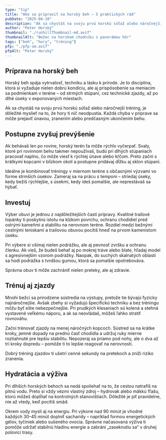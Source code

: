 ```yaml
---
type: "tip"
title: "Ako sa pripraviť na horský beh – 5 praktických rád"
pubDate: "2025-04-10"
description: "Ak sa chystáš na svoju prvú horskú súťaž alebo náročnejší tréning, je dôležité myslieť na to, že hory ti nič neodpustia. Každá chyba v príprave sa môže prejaviť únavou, zranením alebo predčasným ukončením behu."
author: "Peter Horský"
thumbnail: "./runhillThumbnail-md.avif"
thumbnailAlt: "Bežec na horskom chodníku s panorámou hôr"
tags: ["beh", "hory", "tréning"]
pfp: "./pfp-sm.avif"
pfpAlt: "Peter Horský"
---
```


## Príprava na horský beh
Horský beh spája vytrvalosť, techniku a lásku k prírode.
Je to disciplína, ktorá si vyžaduje nielen dobrú kondíciu, ale aj prispôsobenie sa meniacim sa podmienkam v teréne – od strmých stúpaní, cez technické zjazdy, až po dlhé úseky v exponovaných miestach.

Ak sa chystáš na svoju prvú horskú súťaž alebo náročnejší tréning, je dôležité myslieť na to, že hory ti nič neodpustia.
Každá chyba v príprave sa môže prejaviť únavou, zranením alebo predčasným ukončením behu. 

## Postupne zvyšuj prevýšenie
Ak behávaš len po rovine, horský terén ťa môže rýchlo vyčerpať.
Svaly, ktoré pri rovinnom behu takmer nepoužívaš, budú pri dlhých stúpaniach pracovať naplno, čo môže viesť k rýchlej únave alebo kŕčom.
Preto začni s krátkymi kopcami v blízkom okolí a postupne pridávaj dĺžku aj sklon stúpaní.

Ideálne je kombinovať tréningy v miernom teréne s občasnými výzvami vo forme strmších úsekov.
Zameraj sa na prácu s tempom – striedaj úseky, kedy bežíš rýchlejšie, s úsekmi, kedy ideš pomalšie, ale neprestávaš sa hýbať.

## Investuj
Výber obuvi je jednou z najdôležitejších častí prípravy.
Kvalitné trailové topánky ti poskytnú istotu na klzkom povrchu, ochranu chodidiel pred ostrými kameňmi a stabilitu na nerovnom teréne.
Rozdiel medzi bežnými cestnými teniskami a trailovou obuvou pocítiš hneď na prvom kamenistom úseku.

Pri výbere si všímaj nielen podrážku, ale aj pevnosť zvršku a ochranu členku.
Ak vieš, že budeš behať aj po mokrej tráve alebo blate, hľadaj model s agresívnejším vzorom podrážky.
Naopak, do suchých skalnatých oblastí sa hodí podrážka s tvrdšou gumou, ktorá sa pomalšie opotrebováva.

Správna obuv ti môže zachrániť nielen preteky, ale aj zdravie.

## Trénuj aj zjazdy
Mnohí bežci sa prirodzene sústredia na výstupy, pretože tie bývajú fyzicky najnáročnejšie.
Avšak zbehy si vyžadujú špecifickú techniku a bez tréningu môžu byť ešte nebezpečnejšie.
Pri prudkých klesaniach sú kolená a stehná vystavené veľkému náporu, a ak sa neovládaš, môžeš ľahko stratiť rovnováhu.

Začni trénovať zjazdy na menej náročných kopcoch.
Sústred sa na krátke kroky, jemné dopady na prednú časť chodidla a udržuj ruky mierne roztiahnuté pre lepšiu stabilitu.
Nepozeraj sa priamo pod nohy, ale o dva až tri kroky dopredu – pomôže ti to lepšie reagovať na nerovnosti.

Dobrý tréning zjazdov ti ušetrí cenné sekundy na pretekoch a zníži riziko zranenia.

## Hydratácia a výživa
Pri dlhších horských behoch sa nedá spoliehať na to, že cestou natrafíš na pitnú vodu.
Preto si vždy vezmi vlastný zdroj – hydrovak alebo mäkkú fľašu, ktorú môžeš dopĺňať na kontrolných stanovištiach.
Dôležité je piť pravidelne, nie až vtedy, keď pocítiš smäd.

Okrem vody mysli aj na energiu.
Pri výkone nad 90 minút je vhodné každých 30–45 minút doplniť sacharidy – napríklad formou energetických gélov, tyčiniek alebo sušeného ovocia.
Správne načasovaná výživa ti pomôže udržať stabilnú hladinu energie a zabráni „zaseknutiu sa“ v druhej polovici trasy.